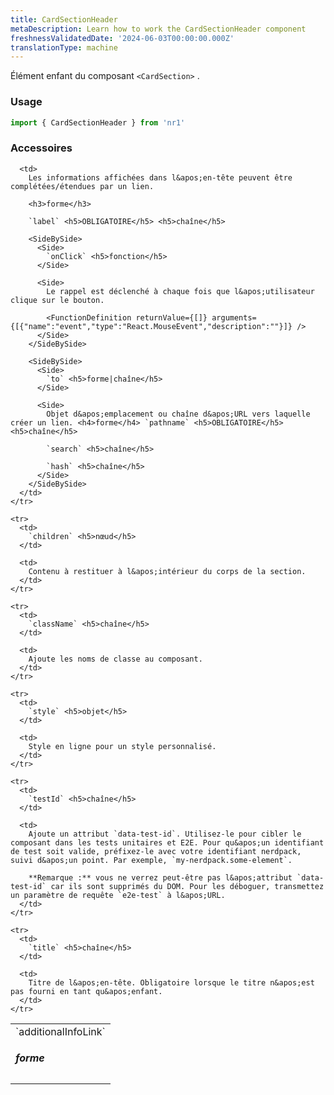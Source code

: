 ```yaml
---
title: CardSectionHeader
metaDescription: Learn how to work the CardSectionHeader component
freshnessValidatedDate: '2024-06-03T00:00:00.000Z'
translationType: machine
---
```


Élément enfant du composant `<CardSection>` .

### Usage

```js
import { CardSectionHeader } from 'nr1'
```

### Accessoires

<table>
  <tbody>
    <tr>
      <td>
        `additionalInfoLink` <h5>forme</h5>
      </td>

      <td>
        Les informations affichées dans l&apos;en-tête peuvent être complétées/étendues par un lien.

        <h3>forme</h3>

        `label` <h5>OBLIGATOIRE</h5> <h5>chaîne</h5>

        <SideBySide>
          <Side>
            `onClick` <h5>fonction</h5>
          </Side>

          <Side>
            Le rappel est déclenché à chaque fois que l&apos;utilisateur clique sur le bouton.

            <FunctionDefinition returnValue={[]} arguments={[{"name":"event","type":"React.MouseEvent","description":""}]} />
          </Side>
        </SideBySide>

        <SideBySide>
          <Side>
            `to` <h5>forme|chaîne</h5>
          </Side>

          <Side>
            Objet d&apos;emplacement ou chaîne d&apos;URL vers laquelle créer un lien. <h4>forme</h4> `pathname` <h5>OBLIGATOIRE</h5><h5>chaîne</h5>

            `search` <h5>chaîne</h5>

            `hash` <h5>chaîne</h5>
          </Side>
        </SideBySide>
      </td>
    </tr>

    <tr>
      <td>
        `children` <h5>nœud</h5>
      </td>

      <td>
        Contenu à restituer à l&apos;intérieur du corps de la section.
      </td>
    </tr>

    <tr>
      <td>
        `className` <h5>chaîne</h5>
      </td>

      <td>
        Ajoute les noms de classe au composant.
      </td>
    </tr>

    <tr>
      <td>
        `style` <h5>objet</h5>
      </td>

      <td>
        Style en ligne pour un style personnalisé.
      </td>
    </tr>

    <tr>
      <td>
        `testId` <h5>chaîne</h5>
      </td>

      <td>
        Ajoute un attribut `data-test-id`. Utilisez-le pour cibler le composant dans les tests unitaires et E2E. Pour qu&apos;un identifiant de test soit valide, préfixez-le avec votre identifiant nerdpack, suivi d&apos;un point. Par exemple, `my-nerdpack.some-element`.

        **Remarque :** vous ne verrez peut-être pas l&apos;attribut `data-test-id` car ils sont supprimés du DOM. Pour les déboguer, transmettez un paramètre de requête `e2e-test` à l&apos;URL.
      </td>
    </tr>

    <tr>
      <td>
        `title` <h5>chaîne</h5>
      </td>

      <td>
        Titre de l&apos;en-tête. Obligatoire lorsque le titre n&apos;est pas fourni en tant qu&apos;enfant.
      </td>
    </tr>
  </tbody>
</table>